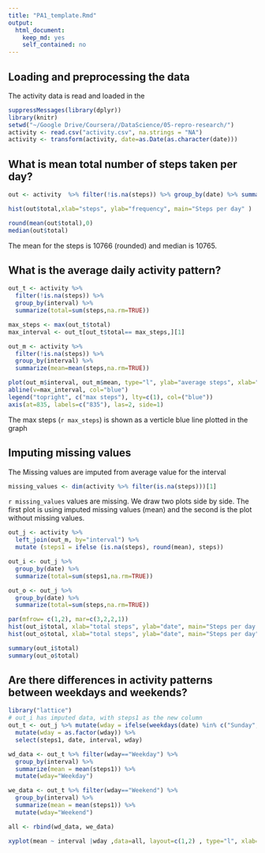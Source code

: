 ```yaml
---
title: "PA1_template.Rmd"
output:
  html_document:
    keep_md: yes
    self_contained: no
---
```


## Loading and preprocessing the data

The activity data is read and loaded in the 

```r
suppressMessages(library(dplyr))
library(knitr)
setwd("~/Google Drive/Coursera//DataScience/05-repro-research/")
activity <- read.csv("activity.csv", na.strings = "NA")
activity <- transform(activity, date=as.Date(as.character(date)))
```

## What is mean total number of steps taken per day?

```r
out <- activity  %>% filter(!is.na(steps)) %>% group_by(date) %>% summarize(total=sum(steps))

hist(out$total,xlab="steps", ylab="frequency", main="Steps per day" )

round(mean(out$total),0)
median(out$total)
```

The mean for the steps is 10766 (rounded) and median is 10765. 

## What is the average daily activity pattern?

```r

out_t <- activity %>% 
  filter(!is.na(steps)) %>%
  group_by(interval) %>% 
  summarize(total=sum(steps,na.rm=TRUE))

max_steps <- max(out_t$total)
max_interval <- out_t[out_t$total== max_steps,][1]

out_m <- activity %>% 
  filter(!is.na(steps)) %>% 
  group_by(interval) %>% 
  summarize(mean=mean(steps,na.rm=TRUE))

plot(out_m$interval, out_m$mean, type="l", ylab="average steps", xlab="interval", main="Average Steps for 5 min interval")
abline(v=max_interval, col="blue")
legend("topright", c("max steps"), lty=c(1), col=("blue"))
axis(at=835, labels=c("835"), las=2, side=1)

```

The max steps (`r max_steps`) is shown as a verticle blue line plotted in the graph

## Imputing missing values
The Missing values are imputed from average value for the interval
```r
missing_values <- dim(activity %>% filter(is.na(steps)))[1]

```
`r missing_values` values are missing.
We draw two plots side by side. The first plot is using imputed missing values (mean) and the second is the plot without missing values.

```r

out_j <- activity %>% 
  left_join(out_m, by="interval") %>% 
  mutate (steps1 = ifelse (is.na(steps), round(mean), steps))

out_i <- out_j %>% 
  group_by(date) %>% 
  summarize(total=sum(steps1,na.rm=TRUE))

out_o <- out_j %>%
  group_by(date) %>% 
  summarize(total=sum(steps,na.rm=TRUE))

par(mfrow= c(1,2), mar=c(3,2,2,1))
hist(out_i$total, xlab="total steps", ylab="date", main="Steps per day (imputed steps)")
hist(out_o$total, xlab="total steps", ylab="date", main="Steps per day")

summary(out_i$total)
summary(out_o$total)

```

## Are there differences in activity patterns between weekdays and weekends?

```r
library("lattice")
# out_i has imputed data, with steps1 as the new column
out_t <- out_j %>% mutate(wday = ifelse(weekdays(date) %in% c("Sunday", "Saturday"), "Weekend", "Weekday")) %>%
  mutate(wday = as.factor(wday)) %>%
  select(steps1, date, interval, wday)

wd_data <- out_t %>% filter(wday=="Weekday") %>%
  group_by(interval) %>%
  summarize(mean = mean(steps1)) %>%
  mutate(wday="Weekday")

we_data <- out_t %>% filter(wday=="Weekend") %>%
  group_by(interval) %>%
  summarize(mean = mean(steps1)) %>%
  mutate(wday="Weekend")

all <- rbind(wd_data, we_data)

xyplot(mean ~ interval |wday ,data=all, layout=c(1,2) , type="l", xlab="Interval", ylab="Steps", main="Weekend vs Weekday data")
```

